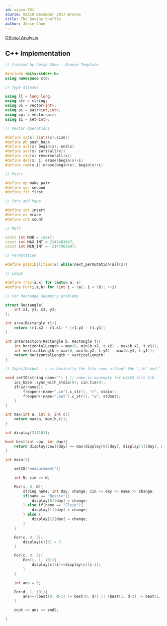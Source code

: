 ```yaml
---
id: usaco-761
source: USACO December 2017 Bronze
title: The Bovine Shuffle
author: Jesse Choe
---
```


[Official Analysis](http://www.usaco.org/current/data/sol_measurement_bronze_dec17.html)

<LanguageSection>
<CPPSection>

## C++ Implementation

```cpp
// Created by Jesse Choe - Bronze Template

#include <bits/stdc++.h>
using namespace std;

// Type aliases

using ll = long long;
using str = string; 
using vi = vector<int>;
using pi = pair<int,int>;
using vpi = vector<pi>;
using si = set<int>;

// Vector Operations

#define sz(x) (int)(x).size()
#define pb push_back
#define all(x) begin(x), end(x)
#define sor(x) sort(all(x))
#define rev(x) reverse(all(x))
#define del(x, i) erase(begin(x)+i)
#define rem(x,i) erase(begin(x), begin(x)+i)

// Pairs

#define mp make_pair
#define sec second
#define fir first

// Sets and Maps

#define ins insert
#define ez erase
#define cnt count

// Math

const int MOD = 1e9+7;
const int MAX_INT = 2147483647;
const int MIN_INT = -2147483647;

// Permutation

#define possibilities(x) while(next_permutation(all(x))

// Loops

#define Trav(a,x) for (auto& a: x)
#define For(i,a,b) for (int i = (a); i < (b); ++i)

// For Rectange Geometry problems

struct Rectangle{
	int x1, y1, x2, y2;
};

int area(Rectangle r1){
	return (r1.x2 - r1.x1) * (r1.y2 - r1.y1);
}

int intersection(Rectangle b, Rectangle t){
	int horizontalLength = max(0, min(b.x2, t.x2) - max(b.x1, t.x1)); 
	int verticalLength = max(0, min(b.y2, t.y2) - max(b.y1, t.y1));
	return horizontalLength * verticalLength; 
}

// Input/Output - s is basically the file name without the ".in" and ".out"

void setIO(string name="") { // name is nonempty for USACO file I/O
    ios_base::sync_with_stdio(0); cin.tie(0); 
    if(sz(name)){
        freopen((name+".in").c_str(), "r", stdin);
        freopen((name+".out").c_str(), "w", stdout);
    }
}

int max(int a, int b, int c){
	return max(a, max(b,c));
}

int display[3][101];

bool best(int cow, int day){
	return display[cow][day] == max(display[0][day], display[1][day], display[2][day]);
}

int main(){

	setIO("measurement"); 

	int N; cin >> N;

	For(i, 0, N){
		string name; int day, change; cin >> day >> name >> change;
		if(name == "Bessie"){
			display[0][day] = change;
		} else if(name == "Elsie"){
			display[1][day] = change;
		} else {
			display[2][day] = change;
		}
	}

	For(c, 0, 3){
		display[c][0] = 7;
	}

	For(c, 0, 3){
		For(i, 1, 101){
			display[c][i]+=display[c][i-1];
		}
	}

	int ans = 0;

	For(d, 1, 101){
		ans+=((best(0, d-1) != best(0, d)) || (best(1, d-1) != best(1, d)) || (best(2, d-1) != best(2, d)));
	}

	cout << ans << endl;

}
```

</CPPSection>
</LanguageSection>
